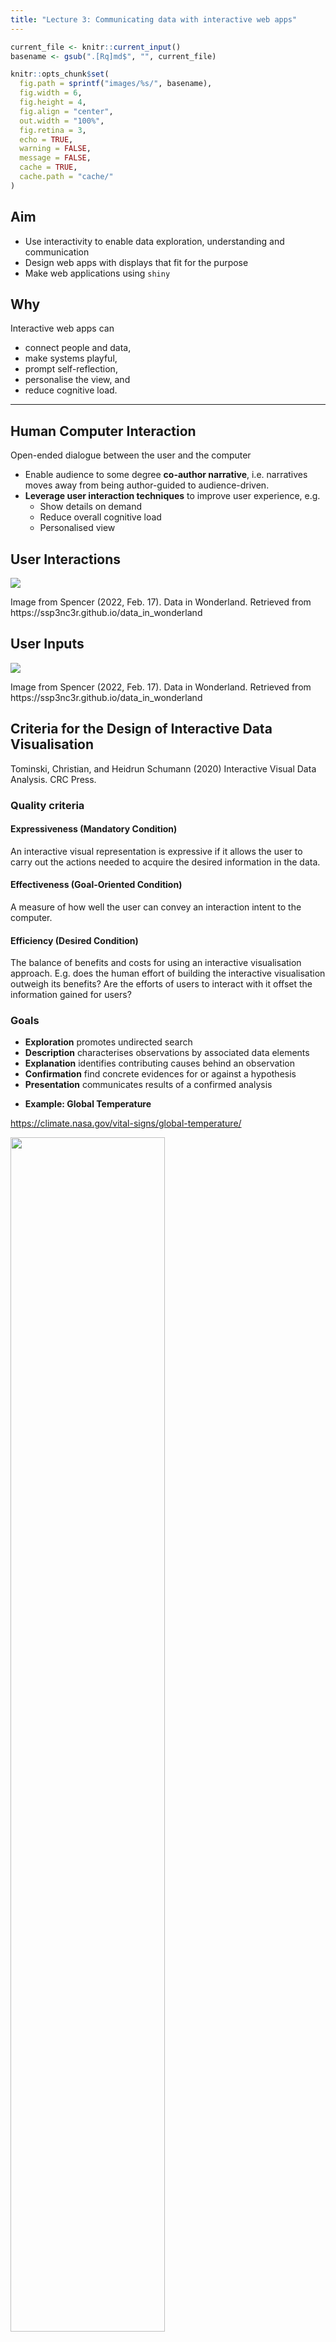 ```yaml
---
title: "Lecture 3: Communicating data with interactive web apps"
---
```


```r
current_file <- knitr::current_input()
basename <- gsub(".[Rq]md$", "", current_file)

knitr::opts_chunk$set(
  fig.path = sprintf("images/%s/", basename),
  fig.width = 6,
  fig.height = 4,
  fig.align = "center",
  out.width = "100%",
  fig.retina = 3,
  echo = TRUE,
  warning = FALSE,
  message = FALSE,
  cache = TRUE,
  cache.path = "cache/"
)
```

##  {#aim background="white"}

::: callout-important
## Aim

-   Use interactivity to enable data exploration, understanding and communication
-   Design web apps with displays that fit for the purpose
-   Make web applications using `shiny`
:::

::: fragment
::: callout-tip
## Why

Interactive web apps can

-   connect people and data,
-   make systems playful,
-   prompt self-reflection,
-   personalise the view, and
-   reduce cognitive load.
:::
:::

------------------------------------------------------------------------

## Human Computer Interaction

::: {.callout-note appearance="minimal"}
Open-ended dialogue between the user and the computer
:::

::: incremental
-   Enable audience to some degree **co-author narrative**, i.e. narratives moves away from being author-guided to audience-driven.
-   **Leverage user interaction techniques** to improve user experience, e.g.
    -   Show details on demand
    -   Reduce overall cognitive load
    -   Personalised view
:::

## User Interactions

<img src="images/lecture-03/actions.svg"/>

::: {.f4 .absolute .bottom-0}
Image from Spencer (2022, Feb. 17). Data in Wonderland. Retrieved from https://ssp3nc3r.github.io/data_in_wonderland
:::

## User Inputs

<img src="images/lecture-03/widgets.svg"/>

::: {.f4 .absolute .bottom-0}
Image from Spencer (2022, Feb. 17). Data in Wonderland. Retrieved from https://ssp3nc3r.github.io/data_in_wonderland
:::

## Criteria for the Design of Interactive Data Visualisation

[Tominski, Christian, and Heidrun Schumann (2020) Interactive Visual Data Analysis. CRC Press.]{.f3}

### Quality criteria

::: fragment
::: callout-note
#### Expressiveness [(Mandatory Condition)]{.monash-gray50}

An interactive visual representation is expressive if it allows the user to carry out the actions needed to acquire the desired information in the data.
:::
:::

::: fragment
::: callout-note
#### Effectiveness [(Goal-Oriented Condition)]{.monash-gray50}

A measure of how well the user can convey an interaction intent to the computer.
:::
:::

::: fragment
::: callout-note
#### Efficiency [(Desired Condition)]{.monash-gray50}

The balance of benefits and costs for using an interactive visualisation approach. E.g. does the human effort of building the interactive visualisation outweigh its benefits? Are the efforts of users to interact with it offset the information gained for users?
:::
:::

### Goals

::: incremental
-   **Exploration** promotes undirected search
-   **Description** characterises observations by associated data elements
-   **Explanation** identifies contributing causes behind an observation
-   **Confirmation** find concrete evidences for or against a hypothesis
-   **Presentation** communicates results of a confirmed analysis
:::

-   **Example: Global Temperature**

<https://climate.nasa.gov/vital-signs/global-temperature/>

<img src="images/lecture-03/global-temperature.png" width="70%"/>

-   **Example: How you will die**

[https://flowingdata.com/2016/01/19/how-you-will-die/](https://flowingdata.com/2016/01/19/how-you-will-die/%22)

[<img src="images/lecture-03/how-you-will-die.png" width="70%"/>](https://flowingdata.com/2016/01/19/how-you-will-die/%22)

## What is `shiny`?

<i class="fa-solid fa-gear fa-spin"></i> [Demo App](https://ebsmonash.shinyapps.io/ETC5523-Covid-19-App-Demo/?showcase=0)

### How to get started with `shiny`?

::: fragment
-   RStudio \> File \> New File \> Shiny Web App...
-   Using snippet: Type `shinyapp` and Shift + Tab
:::

### User Interface

#### Writing HTML from R

```r
library(shiny) # exported from `htmltools`
tags$html(
  tags$body(
    h1('My first heading'),
    p('My first paragraph, with some ', strong('bold'), ' text.'),
    div(id = 'myDiv', class = 'simpleDiv',
        'Here is a div with some attributes.')
  )
)
```

``` html
<html>
  <body>
    <h1>My first heading</h1>
    <p>
      My first paragraph, with some 
      <strong>bold</strong>
       text.
    </p>
    <div id="myDiv" class="simpleDiv">Here is a div with some attributes.</div>
  </body>
</html>
```

::: {.f3 .fragment}
Use `includeCSS()` and `includeScript()` to include CSS and JS files
:::

#### HTML Inputs

::: f4
::: fragment
```r
actionButton("id1", "Push")
```
:::

::: fragment
```r
actionLink("id2", "Link")
```
:::

<br>

::: fragment
```r
checkboxGroupInput("id3", "Select", 
                   choices = c("Mon", "Tue", "Wed"),
                   selected = "Mon")
```
:::

<br>

::: fragment
```r
checkboxInput("id4", "I accept")
```
:::

<br>

::: fragment
```r
fileInput("id5", "Upload file")
```
:::
:::

::: f4
::: fragment
```r
numericInput("id6", "Enter number", 
             value = 1, min = 1, max = 10, step = 1)
```
:::

<br>

::: fragment
```r
radioButtons("id7", "Select one", 
             choices = c("Pizza", "Dumplings", "Sushi"))
```
:::

<br>

::: fragment
```r
passwordInput("id8", "Enter password")
```
:::

<br>

::: fragment
```r
textInput("id9", "Enter text", value = "Enter coments here")
```
:::
:::

::: f4
::: fragment
Note: calendar date picker pop up doesn't show up here.

```r
dateInput("id10", "Select day")
dateRangeInput("id11", "Select days")
```
:::

<br>

::: fragment
```r
selectInput("id12", "Select a drink", choices = c("Tea", "Coffee"))
```
:::

<br>

::: fragment
```r
sliderInput("id13", "How many?", min = 0, max = 10, value = 0)
```
:::
:::

#### Layouts

##### `fluidRow` + `columns` {.scrollable}

This is using [bootstrap](https://getbootstrap.com/docs/3.4/css/)

``` r
fluidPage(
  fluidRow(column(width = 4,
                  h3("Some informative table"),
                  tableOutput("mytable")),
           column(width = 4, offset = 3,
                  h3("Fancy plot"),
                  plotOutput("myplot"))),
  fluidRow(column(width = 12, 
                  "Minimum width is 1 and maximum width is 12"))
)
```

``` html
<div class="container-fluid">
  <div class="row">
    <div class="col-sm-4">
      <h3>Some informative table</h3>
      <div id="mytable" class="shiny-html-output"></div>
    </div>
    <div class="col-sm-4 offset-md-3 col-sm-offset-3">
      <h3>Fancy plot</h3>
      <div id="myplot" class="shiny-plot-output" style="width:100%;height:400px;"></div>
    </div>
  </div>
  <div class="row">
    <div class="col-sm-12">Minimum width is 1 and maximum width is 12</div>
  </div>
</div>
```

##### `sidebarLayout`

``` r
fluidPage(sidebarLayout(
  sidebarPanel(h3("User control"),
               actionButton("id1", "Push")),
  mainPanel(h3("Main Panel"),
            plotOutput("myplot"))
))
```

``` html
<div class="container-fluid">
  <div class="row">
    <div class="col-sm-4">
      <form class="well" role="complementary">
        <h3>User control</h3>
        <button id="id1" type="button" class="btn btn-default action-button">Push</button>
      </form>
    </div>
    <div class="col-sm-8" role="main">
      <h3>Main Panel</h3>
      <div id="myplot" class="shiny-plot-output" style="width:100%;height:400px;"></div>
    </div>
  </div>
</div>
```

#### Server & Client Communication

<i class="fa-solid fa-gear fa-spin"></i> [Demo App](https://ebsmonash.shinyapps.io/ETC5523-Covid-19-App-Demo/)

<img src="images/drawn/shiny-server.png"/>

#### Server and User Interface Outputs

| server            | ui                         |
|-------------------|----------------------------|
| `renderDataTable` | `dataTableOutput`          |
| `renderImage`     | `imageOutput`              |
| `renderPlot`      | `plotOutput`               |
| `renderPrint`     | `verbatimTextOutput`       |
| `renderTable`     | `tableOutput`              |
| `renderText`      | `textOutput`               |
| `renderUI`        | `uiOutput` or `htmlOutput` |

#### Reactivity

-   `reactiveValues` creates your own reactive values
-   `isolate` prevents reactions
-   `reactive` caches its value to reduce computation and notifies its dependencies when it has been invalidated
-   `observeEvent` runs code when the first argument changes
-   `observe` runs code when any reactive elements within it changes

## Debugging

-   `browser()` + breaking points

## How to deploy your Shiny app?

[shinyapps.io](shinyapps.io)

::: callout-important
## Summary

-   We went through the benefits of interactivity for communicating data
-   We considered how to design displays for web apps
-   You learnt how to use make web apps using `shiny`
:::

::: callout-tip
## Resources

```css
.box {
  padding: 2px;
  padding-left: 5px;
  padding-right: 5px;
  border: 3px solid black;
  background-color: #006DAE;
  color: white!important;
  text-align: center;
  border-radius: 5px;
  opacity: 0.9;
  font-size: 0.7em;
}
.box:hover {
  background-color: #EE0220; 
  opacity: 1;
}
```

-   [Hohman, et al., "Communicating with Interactive Articles", Distill, 2020.](https://distill.pub/2020/communicating-with-interactive-articles/)
-   Introduction to Shiny [[Tutorials](https://shiny.rstudio.com/tutorial/)]{.box} [[Course](https://rstudio-education.github.io/shiny-course/)]{.box} [[Mastering Shiny](https://mastering-shiny.org/)]{.box}
-   Debugging Shiny [[Techniques](https://rstudio.com/resources/shiny-dev-con/debugging-techniques/)]{.box} [[Article](https://shiny.rstudio.com/articles/debugging.html)]{.box}
-   Cheatsheet for Shiny [[Cheatsheet](https://github.com/rstudio/cheatsheets/raw/main/shiny.pdf)]{.box}
:::
